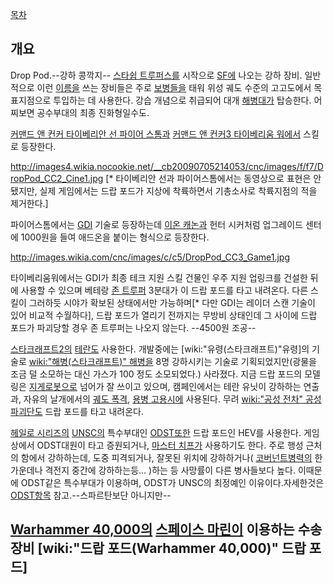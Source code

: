 [[목차]]

== 개요 ==
Drop Pod.--강하 콩깍지-- [[스타쉽 트루퍼스]]를 시작으로 [[SF]]에 나오는 강하 장비. 일반적으로 이런 [[이름]]을 쓰는 장비들은 주로 [[보병]]들을 태워 위성 궤도 수준의 고고도에서 목표지점으로 투입하는 데 사용한다. 강습 개념으로 취급되어 대개 [[해병대]]가 탑승한다. 어찌보면 공수부대의 최종 진화형일수도.

[[커맨드 앤 컨커 타이베리안 선 파이어 스톰]]과 [[커맨드 앤 컨커3 타이베리움 워]]에서 스킬로 등장한다.

http://images4.wikia.nocookie.net/__cb20090705214053/cnc/images/f/f7/DropPod_CC2_Cine1.jpg
[* 타이베리안 선과 파이어스톰에서는 동영상으로 표현은 안됐지만, 실제 게임에서는 드랍 포드가 지상에 착륙하면서 기총소사로 착륙지점의 적을 제거한다.]

파이어스톰에서는 [[GDI]] 기술로 등장하는데 [[이온 캐논]]과 헌터 시커처럼 업그레이드 센터에 1000원을 들여 애드온을 붙이는 형식으로 등장한다.

http://images.wikia.com/cnc/images/c/c5/DropPod_CC3_Game1.jpg

타이베리움워에서는 GDI가 최종 테크 지원 스킬 건물인 우주 지원 업링크를 건설한 뒤에 사용할 수 있으며 베테랑 [[존 트루퍼]] 3분대가 이 드랍 포드를 타고 내려온다. 다른 스킬이 그러하듯 시야가 확보된 상태에서만 가능하며[* 다만 GDI는 레이더 스캔 기술이 있어 비교적 수월하다], 드랍 포드가 열리기 전까지는 무방비 상태인데 그 사이에 드랍 포드가 파괴당할 경우 존 트루퍼는 나오지 않는다. --4500원 조공--

[[스타크래프트2]]의 [[테란]]도 사용한다. 개발중에는 [wiki:"유령(스타크래프트)"유령]의 기술로 [[wiki:"해병(스타크래프트)" 해병]]을 8명 강하시키는 기술로 기획되었지만(광물을 조금 덜 소모하는 대신 가스가 100 정도 소모되었다.) 사라졌다. 지금 드랍 포드의 모델링은 [[지게로봇]]으로 넘어가 잘 쓰이고 있으며, 캠페인에서는 테란 유닛이 강하하는 연출과, 자유의 날개에서의 [[스타크래프트 2/연구 과제#s-2.1.5.1|궤도 폭격]], [[스타크래프트 2/용병|용병 고용]]시에 사용된다. 무려 [[wiki:"공성 전차" 공성 파괴단]]도 드랍 포드를 타고 내려온다.

[[헤일로 시리즈]]의 [[UNSC]]의 특수부대인 [[ODST]]또한 드랍 포드인 HEV를 사용한다. 게임상에서 ODST대원이 타고 증원되거나, [[마스터 치프]]가 사용하기도 한다. 주로 행성 근처의 함에서 강하하는데, 도중 피격되거나, 잘못된 위치에 강하하거나( [[코버넌트]]병력의 한가운데나 격전지 중간에 강하하는등... )하는 등 사망률이 다른 병사들보다 높다. 이때문에 ODST같은 특수부대가 이용하며, ODST가 UNSC의 최정예인 이유이다.자세한것은 [[ODST]]항목 참고.--스파르탄보단 아니지만--

== [[Warhammer 40,000]]의 [[스페이스 마린]]이 이용하는 수송장비 [wiki:"드랍 포드(Warhammer 40,000)" 드랍 포드] ==
